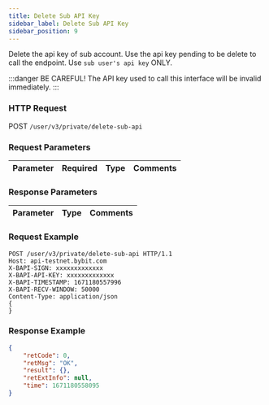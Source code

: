 ```yaml
---
title: Delete Sub API Key
sidebar_label: Delete Sub API Key
sidebar_position: 9
---
```



Delete the api key of sub account. Use the api key pending to be delete to call the endpoint. Use `sub user's api key` ONLY.

:::danger
BE CAREFUL! The API key used to call this interface will be invalid immediately.
:::

### HTTP Request
POST `/user/v3/private/delete-sub-api`

### Request Parameters
| Parameter | Required | Type | Comments|
|:----- |:-------|:-----|------ |


### Response Parameters
| Parameter | Type | Comments|
|:----- |:-----|----- |


### Request Example

<Tabs>
<TabItem value="console" label="Console">

```http
POST /user/v3/private/delete-sub-api HTTP/1.1
Host: api-testnet.bybit.com
X-BAPI-SIGN: xxxxxxxxxxxxx
X-BAPI-API-KEY: xxxxxxxxxxxxx
X-BAPI-TIMESTAMP: 1671180557996
X-BAPI-RECV-WINDOW: 50000
Content-Type: application/json
{
}
```

</TabItem>
</Tabs>

### Response Example

<Tabs>
<TabItem value="js linear" label="assets">

```json
{
    "retCode": 0,
    "retMsg": "OK",
    "result": {},
    "retExtInfo": null,
    "time": 1671180558095
}
```
</TabItem>
</Tabs>
